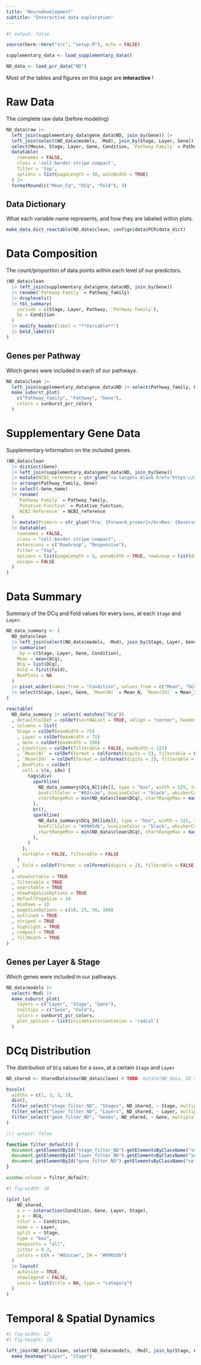 ```yaml
---
title: "Neurodevelopment"
subtitle: "Interactive data exploration"
---
```


```r
#| output: false

source(here::here("src", "setup.R"), echo = FALSE)

supplementary_data <- load_supplementary_data()

ND_data <- load_pcr_data("ND")
```

::: {.callout-tip appearance="simple"}
Most of the tables and figures on this page are **interactive** !
:::

# Raw Data

The complete raw data (before modeling)

```r
ND_data$raw |> 
  left_join(supplementary_data$gene_data$ND, join_by(Gene)) |> 
  left_join(select(ND_data$models, -Mod), join_by(Stage, Layer, Gene)) |> 
  select(Mouse, Stage, Layer, Gene, Condition, `Pathway Family` = Pathway_family, Pathway, Mean_Cq, DCq, Fold) |> 
  datatable(
    rownames = FALSE,
    class = 'cell-border stripe compact',
    filter = 'top',
    options = list(pageLength = 10, autoWidth = TRUE)
  ) |> 
  formatRound(c("Mean_Cq", "DCq", "Fold"), 4)
```

## Data Dictionary

What each variable name represents, and how they are labeled within plots.

```r
make_data_dict_reactable(ND_data$clean, configs$data$PCR$data_dict)
```


# Data Composition

The count/proportion of data points within each level of our predictors.

```r
(ND_data$clean
  |> left_join(supplementary_data$gene_data$ND, join_by(Gene))
  |> rename(`Pathway Family` = Pathway_family) 
  |> droplevels()
  |> tbl_summary(
    include = c(Stage, Layer, Pathway, `Pathway Family`),
    by = Condition
  )
  |> modify_header(label = "**Variable**") 
  |> bold_labels()
)
```

## Genes per Pathway

Which genes were included in each of our pathways.

```r
ND_data$clean |> 
  left_join(supplementary_data$gene_data$ND |> select(Pathway_family, Pathway, Gene), join_by(Gene)) |> 
  make_suburst_plot(
    c("Pathway_family", "Pathway", "Gene"),
    colors = sunburst_pcr_colors
  )
```


# Supplementary Gene Data

Supplementary information on the included genes.

```r
(ND_data$clean
  |> distinct(Gene)
  |> left_join(supplementary_data$gene_data$ND, join_by(Gene))
  |> mutate(NCBI_reference = str_glue("<a target=_blank href='https://www.ncbi.nlm.nih.gov/gene/?term={NCBI_reference}'>{NCBI_reference}</a>"))
  |> arrange(Pathway_family, Gene)
  |> select(-Gene_name)
  |> rename(
    `Pathway Family` = Pathway_family,
    `Putative Function` = Putative_function,
    `NCBI Reference` = NCBI_reference
  )
  |> mutate(Primers = str_glue("Frw: {Forward_primer}</br>Rev: {Reverse_primer}"), .keep = "unused")
  |> datatable(
    rownames = FALSE,
    class = "cell-border stripe compact",
    extensions = c("RowGroup", "Responsive"),
    filter = "top",
    options = list(pageLength = 5, autoWidth = TRUE, rowGroup = list(dataSrc = 2)),
    escape = FALSE
  )
)
```


# Data Summary

Summary of the DCq and Fold values for every `Gene`, at each `Stage` and `Layer`.

```r
ND_data_summary <- (
  ND_data$clean
  |> left_join(select(ND_data$models, -Mod), join_by(Stage, Layer, Gene))
  |> summarise(
    .by = c(Stage, Layer, Gene, Condition),
    Mean = mean(DCq),
    DCq = list(DCq), 
    Fold = first(Fold),
    BoxPlots = NA
  )
  |> pivot_wider(names_from = "Condition", values_from = c("Mean", "DCq", "Fold"))
  |> select(Stage, Layer, Gene, `Mean(N)` = Mean_N, `Mean(IH)` = Mean_IH, BoxPlots, DCq_N, DCq_IH, Fold = Fold_IH)
)
  
reactable(
  ND_data_summary |> select(-matches("DCq"))
  , defaultColDef = colDef(sortNALast = TRUE, vAlign = "center", headerVAlign = "center", align = "center")
  , columns = list(
    Stage = colDef(maxWidth = 75)
    , Layer = colDef(maxWidth = 75)
    , Gene = colDef(maxWidth = 100)
    , Condition = colDef(filterable = FALSE, maxWidth = 125)
    , `Mean(N)` = colDef(format = colFormat(digits = 2), filterable = FALSE, maxWidth = 100)
    , `Mean(IH)` = colDef(format = colFormat(digits = 2), filterable = FALSE, maxWidth = 100)
    , BoxPlots = colDef(
      cell = \(x, idx) {
        tags$div(
          sparkline(
            ND_data_summary$DCq_N[[idx]], type = "box", width = 525, tooltipFormatFieldlist = c('lw', 'lq', 'med', 'uq', 'rw'), 
            boxFillColor = "#02ccae", boxLineColor = "black", whiskerColor = "black", medianColor = "grey50", lineColor = "black",
            chartRangeMin = min(ND_data$clean$DCq), chartRangeMax = max(ND_data$clean$DCq)
          ),
          br(),
          sparkline(
            ND_data_summary$DCq_IH[[idx]], type = "box", width = 525, tooltipFormatFieldlist = c('lw', 'lq', 'med', 'uq', 'rw'),
            boxFillColor = "#9965db", boxLineColor = "black", whiskerColor = "black", medianColor = "grey50", lineColor = "black",
            chartRangeMin = min(ND_data$clean$DCq), chartRangeMax = max(ND_data$clean$DCq)
          ),
        )
      },
      sortable = FALSE, filterable = FALSE
    )
    , Fold = colDef(format = colFormat(digits = 2), filterable = FALSE, maxWidth = 75)
  )
  , showSortable = TRUE
  , filterable = TRUE
  , searchable = TRUE
  , showPageSizeOptions = TRUE
  , defaultPageSize = 10
  , minRows = 10
  , pageSizeOptions = c(10, 25, 50, 100)
  , outlined = TRUE
  , striped = TRUE
  , highlight = TRUE
  , compact = TRUE
  , fullWidth = TRUE
)
```


## Genes per Layer & Stage

Which genes were included in our pathways.

```r
ND_data$models |> 
  select(-Mod) |> 
  make_suburst_plot(
    layers = c("Layer", "Stage", "Gene"), 
    tooltips = c("Gene", "Fold"), 
    colors = sunburst_pcr_colors,
    plot_options = list(insidetextorientation = 'radial')
  )
```



# DCq Distribution

The distribution of `DCq` values for a `Gene`, at a certain `Stage` and `Layer`

```r
ND_shared <- SharedData$new(ND_data$clean) # TODO: mutate(ND_data, ID = str_glue("Layer: {Layer}, Stage: {Stage}, Gene: {Gene}"), .by = c(Stage, Layer, Gene))

bscols(
  widths = c(1, 3, 3, 3),
  div(),
  filter_select("stage_filter_ND", "Stages", ND_shared, ~ Stage, multiple = FALSE),
  filter_select("layer_filter_ND", "Layers", ND_shared, ~ Layer, multiple = FALSE),
  filter_select("gene_filter_ND", "Genes", ND_shared, ~ Gene, multiple = FALSE)
)
```

```js
//| output: false

function filter_default() {
  document.getElementById("stage_filter_ND").getElementsByClassName("selectized")[0].selectize.setValue("P4", false)
  document.getElementById("layer_filter_ND").getElementsByClassName("selectized")[0].selectize.setValue("EGL", false) 
  document.getElementById("gene_filter_ND").getElementsByClassName("selectized")[0].selectize.setValue("Akt1", false)
}

window.onload = filter_default;
```

```r
#| fig-width: 10

(plot_ly(
    ND_shared,
    x = ~ interaction(Condition, Gene, Layer, Stage),
    y = ~ DCq,
    color = ~ Condition,
    name = ~ Layer,
    split = ~ Stage,
    type = "box",
    boxpoints = "all", 
    jitter = 0.3,
    colors = c(N = "#02ccae", IH = "#9965db")
  )
  |> layout(
    autosize = TRUE, 
    showlegend = FALSE, 
    xaxis = list(title = NA, type = "category")
  )
)
```


# Temporal & Spatial Dynamics

```r
#| fig-width: 12
#| fig-height: 13

left_join(ND_data$clean, select(ND_data$models, -Mod), join_by(Stage, Layer, Gene)) |> 
  make_heatmap("Layer", "Stage")
```
